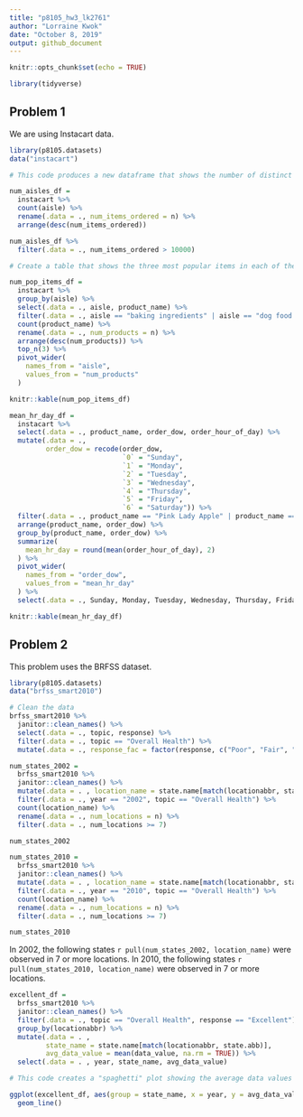```yaml
---
title: "p8105_hw3_lk2761"
author: "Lorraine Kwok"
date: "October 8, 2019"
output: github_document
---
```


```r
knitr::opts_chunk$set(echo = TRUE)

library(tidyverse)
```

## Problem 1 

We are using Instacart data. 

```r
library(p8105.datasets) 
data("instacart")
```

```r
# This code produces a new dataframe that shows the number of distinct aisles and the number of items ordered from each. 

num_aisles_df = 
  instacart %>%
  count(aisle) %>%
  rename(.data = ., num_items_ordered = n) %>%
  arrange(desc(num_items_ordered))
```

```r
num_aisles_df %>%
  filter(.data = ., num_items_ordered > 10000)
```

```r
# Create a table that shows the three most popular items in each of the aisles: baking ingredients, dog food care and packaged vegetables fruits.

num_pop_items_df =
  instacart %>%
  group_by(aisle) %>%
  select(.data = ., aisle, product_name) %>%
  filter(.data = ., aisle == "baking ingredients" | aisle == "dog food care" | aisle == "packaged vegetables fruits") %>%
  count(product_name) %>%
  rename(.data = ., num_products = n) %>%
  arrange(desc(num_products)) %>%
  top_n(3) %>%
  pivot_wider(
    names_from = "aisle",
    values_from = "num_products"
  ) 

knitr::kable(num_pop_items_df)
```

```r
mean_hr_day_df = 
  instacart %>%
  select(.data = ., product_name, order_dow, order_hour_of_day) %>%
  mutate(.data = ., 
         order_dow = recode(order_dow, 
                            `0` = "Sunday",
                            `1` = "Monday",
                            `2` = "Tuesday", 
                            `3` = "Wednesday",
                            `4` = "Thursday", 
                            `5` = "Friday", 
                            `6` = "Saturday")) %>%
  filter(.data = ., product_name == "Pink Lady Apple" | product_name == "Coffee Ice Cream") %>%
  arrange(product_name, order_dow) %>%
  group_by(product_name, order_dow) %>%
  summarize(
    mean_hr_day = round(mean(order_hour_of_day), 2)
  ) %>%
  pivot_wider(
    names_from = "order_dow",
    values_from = "mean_hr_day"
  ) %>%
  select(.data = ., Sunday, Monday, Tuesday, Wednesday, Thursday, Friday, Saturday)

knitr::kable(mean_hr_day_df)
```

## Problem 2

This problem uses the BRFSS dataset. 

```r
library(p8105.datasets)
data("brfss_smart2010")

# Clean the data
brfss_smart2010 %>%
  janitor::clean_names() %>%
  select(.data = ., topic, response) %>%
  filter(.data = ., topic == "Overall Health") %>%
  mutate(.data = ., response_fac = factor(response, c("Poor", "Fair", "Good", "Very good", "Excellent")))
```

```r
num_states_2002 = 
  brfss_smart2010 %>%
  janitor::clean_names() %>%
  mutate(.data = . , location_name = state.name[match(locationabbr, state.abb)],) %>%
  filter(.data = ., year == "2002", topic == "Overall Health") %>%
  count(location_name) %>%
  rename(.data = ., num_locations = n) %>%
  filter(.data = ., num_locations >= 7) 

num_states_2002

num_states_2010 = 
  brfss_smart2010 %>%
  janitor::clean_names() %>%
  mutate(.data = . , location_name = state.name[match(locationabbr, state.abb)],) %>%
  filter(.data = ., year == "2010", topic == "Overall Health") %>%
  count(location_name) %>%
  rename(.data = ., num_locations = n) %>%
  filter(.data = ., num_locations >= 7) 

num_states_2010
```

In 2002, the following states `r pull(num_states_2002, location_name)` were observed in 7 or more locations. In 2010, the following states `r pull(num_states_2010, location_name)` were observed in 7 or more locations.

```r

excellent_df = 
  brfss_smart2010 %>%
  janitor::clean_names() %>%
  filter(.data = ., topic == "Overall Health", response == "Excellent") %>%
  group_by(locationabbr) %>%
  mutate(.data = . , 
         state_name = state.name[match(locationabbr, state.abb)],
         avg_data_value = mean(data_value, na.rm = TRUE)) %>%
  select(.data = . , year, state_name, avg_data_value)

# This code creates a "spaghetti" plot showing the average data values across years for each state. 

ggplot(excellent_df, aes(group = state_name, x = year, y = avg_data_value, color = state_name)) + 
  geom_line()
```

